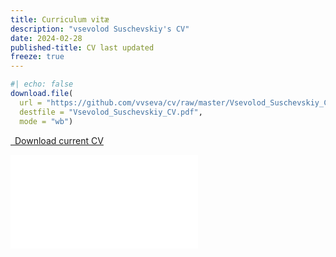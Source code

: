 ```yaml
---
title: Curriculum vitæ
description: "vsevolod Suschevskiy's CV"
date: 2024-02-28
published-title: CV last updated
freeze: true
---
```


```r
#| echo: false
download.file(
  url = "https://github.com/vvseva/cv/raw/master/Vsevolod_Suschevskiy_CV.pdf", 
  destfile = "Vsevolod_Suschevskiy_CV.pdf",
  mode = "wb")
```

```{=html}
<p class="text-center">
  <a class="btn btn-primary" 
  href="Vsevolod_Suschevskiy_CV.pdf" target="_blank">
    <i class="fa-solid fa-file-arrow-down"></i>&ensp;Download current CV
  </a>
</p>

<div class="embed-container">
  <iframe src="Vsevolod_Suschevskiy_CV.pdf" style="border: 0.5px"></iframe>
</div>
```

